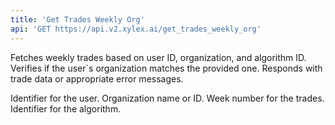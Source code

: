 ```yaml
---
title: 'Get Trades Weekly Org'
api: 'GET https://api.v2.xylex.ai/get_trades_weekly_org'
---
```




<Card title="Endpoint Description" icon="info" horizontal >Fetches weekly trades based on user ID, organization, and algorithm ID. Verifies if the user`s organization matches the provided one. Responds with trade data or appropriate error messages.</Card>





<ParamField query="user_id" type="String" required  children="A string representing the unique identifier for the user making the request.">
  Identifier for the user.
</ParamField>
<ParamField query="organization" type="String" required  children="A string representing the organization name or identifier to which the user belongs.">
  Organization name or ID.
</ParamField>
<ParamField query="week_nr" type="Option<i64>"  children="An optional 64-bit integer representing the specific week number for which trades are requested. Defaults to the current week if not provided.">
  Week number for the trades.
</ParamField>
<ParamField query="algorithm_id" type="String" required  children="A string representing the unique identifier for the algorithm associated with the trades.">
  Identifier for the algorithm.
</ParamField>
















</ParamField>
</ParamField>
</ParamField>
</ParamField>
















</ParamField>
</ParamField>
</ParamField>
</ParamField>
















</ParamField>
</ParamField>
</ParamField>
</ParamField>
















</ParamField>
</ParamField>
</ParamField>
</ParamField>
















</ParamField>
</ParamField>
</ParamField>
</ParamField>
















</ParamField>
</ParamField>
</ParamField>
</ParamField>








